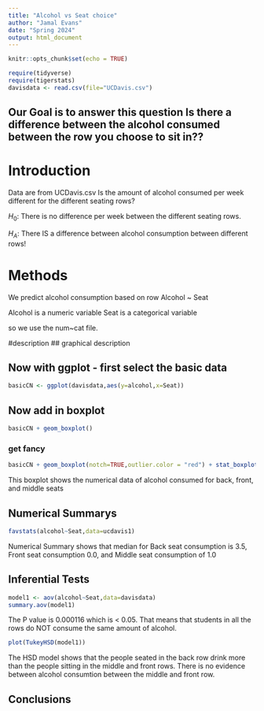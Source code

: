 ```yaml
---
title: "Alcohol vs Seat choice"
author: "Jamal Evans"
date: "Spring 2024"
output: html_document
---
```


```r
knitr::opts_chunk$set(echo = TRUE)
```

```r
require(tidyverse)
require(tigerstats)
davisdata <- read.csv(file="UCDavis.csv")
```
## Our Goal is to answer this question Is there a difference between the alcohol consumed between the row you choose to sit in??

# Introduction

Data are from UCDavis.csv
Is the amount of alcohol consumed per week different for the different seating rows?

$H_0$: There is no difference per week between the different seating rows.

$H_A$: There IS a difference between alcohol consumption between different rows!

# Methods

We predict alcohol consumption based on row
Alcohol ~ Seat

Alcohol is a numeric variable
Seat is a categorical variable

so we use the num~cat file.

#description
## graphical description


## Now with ggplot - first select the basic data

```r
basicCN <- ggplot(davisdata,aes(y=alcohol,x=Seat))
```
## Now add in boxplot

```r
basicCN + geom_boxplot()
```
  
  
### get fancy  

```r
basicCN + geom_boxplot(notch=TRUE,outlier.color = "red") + stat_boxplot(geom ='errorbar') + labs(title="Fancy notch boxplot \n with 2 lines")
```
 
 This boxplot shows the numerical data of alcohol consumed for back, front, and middle seats
 
## Numerical Summarys 
```r
favstats(alcohol~Seat,data=ucdavis1)
```
Numerical Summary shows that median for Back seat consumption is 3.5, Front seat consumption 0.0, and Middle seat consumption of 1.0 

## Inferential Tests

```r
model1 <- aov(alcohol~Seat,data=davisdata)
summary.aov(model1)
```
The P value is 0.000116 which is < 0.05. That means that students in all the rows do NOT consume the same amount of alcohol.


```r
plot(TukeyHSD(model1))
```
The HSD model shows that the people seated in the back row drink more than the people sitting in the middle and front rows. There is no evidence between alcohol consumtion between the middle and front row.

## Conclusions




